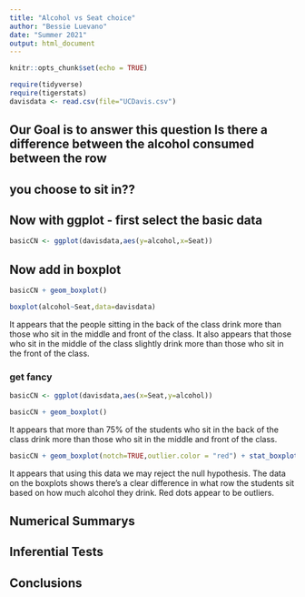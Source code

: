 ```yaml
---
title: "Alcohol vs Seat choice"
author: "Bessie Luevano"
date: "Summer 2021"
output: html_document
---
```


```r
knitr::opts_chunk$set(echo = TRUE)
```

```r
require(tidyverse)
require(tigerstats)
davisdata <- read.csv(file="UCDavis.csv")
```
## Our Goal is to answer this question Is there a difference between the alcohol consumed between the row
## you choose to sit in??

## Now with ggplot - first select the basic data

```r
basicCN <- ggplot(davisdata,aes(y=alcohol,x=Seat))
```
## Now add in boxplot

```r
basicCN + geom_boxplot()
```
 
 
```r
boxplot(alcohol~Seat,data=davisdata)
```
  
It appears that the people sitting in the back of the class drink more than those who sit in the middle and front of the class. It also appears that those who sit in the middle of the class slightly drink more than those who sit in the front of the class. 
  
### get fancy  


```r
basicCN <- ggplot(davisdata,aes(x=Seat,y=alcohol))

basicCN + geom_boxplot()
```
  
It appears that more than 75% of the students who sit in the back of the class drink more than those who sit in the middle and front of the class.
  
```r
basicCN + geom_boxplot(notch=TRUE,outlier.color = "red") + stat_boxplot(geom ='errorbar') + labs(title="Fancy notch boxplot \n with 2 lines")
```
  
It appears that using this data we may reject the null hypothesis. The data on the boxplots shows there's a clear difference in what row the students sit based on how much alcohol they drink.
Red dots appear to be outliers. 
    
## Numerical Summarys 

## Inferential Tests

## Conclusions



